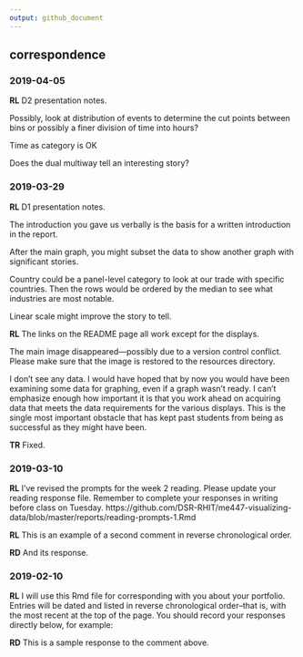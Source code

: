```yaml
---
output: github_document
---
```


## correspondence 

### 2019-04-05

**RL**  D2 presentation notes. 

Possibly, look at distribution of events to determine the cut points between bins or possibly a finer division of time into hours? 

Time as category is OK 

Does the dual multiway tell an interesting story?






### 2019-03-29

**RL**  D1 presentation notes. 

The introduction you gave us verbally is the basis for a written introduction in the report. 

After the main graph, you might subset the data to show another graph with significant stories. 

Country could be a panel-level category to look at our trade with specific countries. Then the rows would be ordered by the median to see what industries are most notable. 

Linear scale might improve the story to tell. 








**RL** The links on the README page all work except for the displays. 

The main image disappeared---possibly due to a version control conflict. Please make sure that the image is restored to the resources directory. 

I don't see any data. I would have hoped that by now you would have been examining some data for graphing, even if a graph wasn't ready. I can't emphasize enough how important it is that you work ahead on acquiring data that meets the data requirements for the various displays. This is the single most important obstacle that has kept past students from being as successful as they might have been.

**TR** Fixed.

### 2019-03-10

**RL** I've revised the prompts for the week 2 reading. Please update your reading response file. Remember to complete your responses in writing before class on Tuesday. 
https://github.com/DSR-RHIT/me447-visualizing-data/blob/master/reports/reading-prompts-1.Rmd

**RL** This is an example of a second comment in reverse chronological order. 

**RD** And its response. 



### 2019-02-10

**RL** I will use this Rmd file for corresponding with you about your portfolio. Entries will be dated and listed in reverse chronological order--that is, with the most recent at the top of the page. You should record your responses directly below, for example: 

**RD** This is a sample response to the comment above.